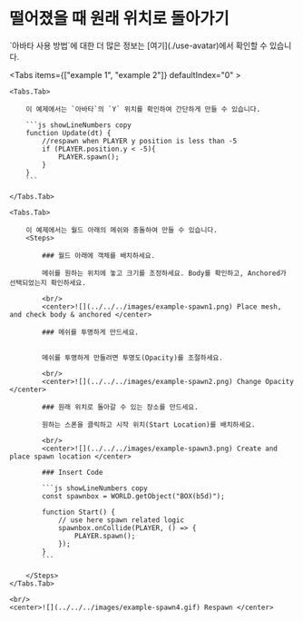 
# 떨어졌을 때 원래 위치로 돌아가기

<Callout type="info">
  `아바타 사용 방법`에 대한 더 많은 정보는 [여기](./use-avatar)에서 확인할 수
  있습니다.
</Callout>

<Tabs items={["example 1", "example 2"]} defaultIndex="0" >
    
    <Tabs.Tab>

        이 예제에서는 `아바타`의 `Y` 위치를 확인하여 간단하게 만들 수 있습니다.

        ```js showLineNumbers copy
        function Update(dt) {
            //respawn when PLAYER y position is less than -5
            if (PLAYER.position.y < -5){
                PLAYER.spawn();
            }
        }
        ```

    </Tabs.Tab>

    <Tabs.Tab>

        이 예제에서는 월드 아래의 메쉬와 충돌하여 만들 수 있습니다.
        <Steps>

            ### 월드 아래에 객체를 배치하세요.

            메쉬를 원하는 위치에 놓고 크기를 조정하세요. Body를 확인하고, Anchored가 선택되었는지 확인하세요.

            <br/>
            <center>![](../../../images/example-spawn1.png) Place mesh, and check body & anchored </center>

            ### 메쉬를 투명하게 만드세요.


            메쉬를 투명하게 만들려면 투명도(Opacity)를 조절하세요.

            <br/>
            <center>![](../../../images/example-spawn2.png) Change Opacity </center>

            ### 원래 위치로 돌아갈 수 있는 장소를 만드세요.

            원하는 스폰을 클릭하고 시작 위치(Start Location)를 배치하세요.

            <br/>
            <center>![](../../../images/example-spawn3.png) Create and place spawn location </center>

            ### Insert Code

            ```js showLineNumbers copy
            const spawnbox = WORLD.getObject("BOX(b5d)");

            function Start() {
                // use here spawn related logic
                spawnbox.onCollide(PLAYER, () => {
                    PLAYER.spawn();
                });
            }
            ```

        </Steps>
    </Tabs.Tab>

    <br/>
    <center>![](../../../images/example-spawn4.gif) Respawn </center>

</Tabs>
